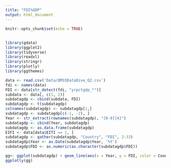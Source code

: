 ---
title: "FDI%GDP"
output: html_document
---

```{r setup, include=FALSE}
knitr::opts_chunk$set(echo = TRUE)
```

##
```{r, message=FALSE, echo=FALSE}
library(gdata)
library(ggplot2)
library(tidyverse)
library(readxl)
library(stringr)
library(plotly)
library(ggthemes)
```


```{r, echo=FALSE, message=FALSE, warning=FALSE}
data <- read.csv('Data/QMSSDataDive_Q2.csv')
fdi <- names(data)
FDI <- data[str_detect(fdi, "yrpctgdp_*")]
subdata <- data[, c(1, 2)]
subdatagdp <- cbind(subdata, FDI)
subdatagdp <- t(subdatagdp)
colnames(subdatagdp) <- subdatagdp[1,]
subdatagdp <- subdatagdp[c(-1, -2), ]
Year <- str_extract(rownames(subdatagdp), "[0-9]{4}")
subdatagdp <- cbind(Year, subdatagdp)
subdatagdp <- as.data.frame(subdatagdp)
EIFI <- data[data$EITI == 1, ]
subdatagdp <- gather(subdatagdp, "Country", "FDI", 2:33)
subdatagdp$Year <- as.Date(subdatagdp$Year, '%Y')
subdatagdp$FDI <- as.numeric(as.character(subdatagdp$FDI))
```


```{r, echo=FALSE, message=FALSE, warning=FALSE}
gg<- ggplot(subdatagdp) + geom_line(aes(x = Year, y = FDI, color = Country, group = 1)) + theme_bw() + ggtitle("FDI (%GDP)") + ylab('FID (%GDP)')
ggplotly(gg)
```
